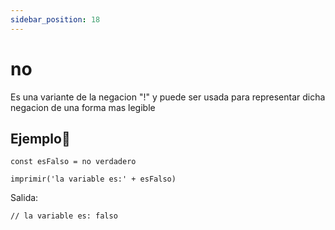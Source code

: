 ```yaml
---
sidebar_position: 18
---
```



# no
Es una variante de la negacion "!" y puede ser usada para representar dicha negacion de una forma mas legible

## Ejemplo📝

```dummy
const esFalso = no verdadero

imprimir('la variable es:' + esFalso)
```
Salida:

```dummy
// la variable es: falso
```